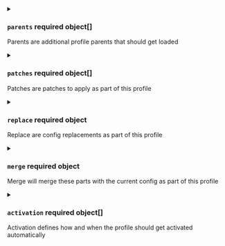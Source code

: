 

<PartialName />


<PartialDescription />


<PartialParent />



<details className="config-field" data-expandable="true">
<summary>

### `parents` <span class="config-field-required" data-required="false">required</span> <span class="config-field-type">object[]</span> <span class="config-field-default"></span> <span class="config-field-enum"></span>

Parents are additional profile parents that should get loaded

</summary>

<PartialParents />


</details>



<details className="config-field" data-expandable="true">
<summary>

### `patches` <span class="config-field-required" data-required="false">required</span> <span class="config-field-type">object[]</span> <span class="config-field-default"></span> <span class="config-field-enum"></span>

Patches are patches to apply as part of this profile

</summary>

<PartialPatches />


</details>



<details className="config-field" data-expandable="true">
<summary>

### `replace` <span class="config-field-required" data-required="false">required</span> <span class="config-field-type">object</span> <span class="config-field-default"></span> <span class="config-field-enum"></span>

Replace are config replacements as part of this profile

</summary>

<PartialReplace />


</details>



<details className="config-field" data-expandable="true">
<summary>

### `merge` <span class="config-field-required" data-required="false">required</span> <span class="config-field-type">object</span> <span class="config-field-default"></span> <span class="config-field-enum"></span>

Merge will merge these parts with the current config as part of this profile

</summary>

<PartialMerge />


</details>



<details className="config-field" data-expandable="true">
<summary>

### `activation` <span class="config-field-required" data-required="false">required</span> <span class="config-field-type">object[]</span> <span class="config-field-default"></span> <span class="config-field-enum"></span>

Activation defines how and when the profile should get activated automatically

</summary>

<PartialActivation />


</details>
